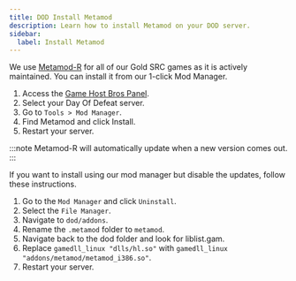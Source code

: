 ```yaml
---
title: DOD Install Metamod
description: Learn how to install Metamod on your DOD server.
sidebar:
  label: Install Metamod
---
```


We use [Metamod-R](https://github.com/theAsmodai/metamod-r) for all of our Gold SRC games as it is actively maintained. You can install it from our 1-click Mod Manager.

1. Access the [Game Host Bros Panel](https://panel.gamehostbros.com/).
2. Select your Day Of Defeat server.
3. Go to `Tools > Mod Manager`.
4. Find Metamod and click Install.
5. Restart your server.

:::note
Metamod-R will automatically update when a new version comes out.
:::

If you want to install using our mod manager but disable the updates, follow these instructions.

1. Go to the `Mod Manager` and click `Uninstall`.
2. Select the `File Manager`.
3. Navigate to `dod/addons`.
4. Rename the `.metamod` folder to `metamod`.
5. Navigate back to the dod folder and look for liblist.gam.
6. Replace `gamedll_linux "dlls/hl.so"` with `gamedll_linux "addons/metamod/metamod_i386.so"`.
7. Restart your server.
